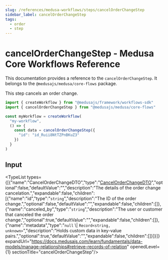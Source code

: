 ```yaml
---
slug: /references/medusa-workflows/steps/cancelOrderChangeStep
sidebar_label: cancelOrderChangeStep
tags:
  - order
  - step
---
```



# cancelOrderChangeStep - Medusa Core Workflows Reference

This documentation provides a reference to the `cancelOrderChangeStep`. It belongs to the `@medusajs/medusa/core-flows` package.

This step cancels an order change.

```ts title="src/workflows/my-workflow.ts"
import { createWorkflow } from "@medusajs/framework/workflows-sdk"
import { cancelOrderChangeStep } from "@medusajs/medusa/core-flows"

const myWorkflow = createWorkflow(
  "my-workflow",
  () => {
    const data = cancelOrderChangeStep({
      "id": "id_Ruii8NtTZPnBKuZ3"
    })
  }
)
```
  

## Input

<TypeList types={[{"name":"CancelOrderChangeDTO","type":"[CancelOrderChangeDTO](../../../../../order/interfaces/order.CancelOrderChangeDTO/page.mdx)","optional":false,"defaultValue":"","description":"The details of the order change cancelation.","expandable":false,"children":[{"name":"id","type":"`string`","description":"The ID of the order change.","optional":false,"defaultValue":"","expandable":false,"children":[]},{"name":"canceled_by","type":"`string`","description":"The user or customer that canceled the order change.","optional":true,"defaultValue":"","expandable":false,"children":[]},{"name":"metadata","type":"`null` \\| `Record<string, unknown>`","description":"Holds custom data in key-value pairs.","optional":true,"defaultValue":"","expandable":false,"children":[]}]}]} expandUrl="https://docs.medusajs.com/learn/fundamentals/data-models/manage-relationships#retrieve-records-of-relation" openedLevel={1} sectionTitle="cancelOrderChangeStep"/>
